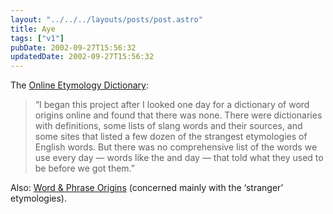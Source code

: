 ```yaml
---
layout: "../../../layouts/posts/post.astro"
title: Aye
tags: ["v1"]
pubDate: 2002-09-27T15:56:32
updatedDate: 2002-09-27T15:56:32
---
```


The [Online Etymology Dictionary][1]:

> &#8220;I began this project after I looked one day for a dictionary of word origins online and found that there was none. There were dictionaries with definitions, some lists of slang words and their sources, and some sites that listed a few dozen of the strangest etymologies of English words. But there was no comprehensive list of the words we use every day &#8212; words like the and day &#8212; that told what they used to be before we got them.&#8221;

Also: [Word & Phrase Origins][2] (concerned mainly with the &#8216;stranger&#8217; etymologies).

[1]: http://www.geocities.com/etymonline/ "Douglas Harper's Online Etymology Dictionary"
[2]: http://www.wordorigins.org/ "Wilton's Word & Phrase Origins"
